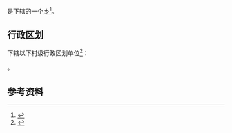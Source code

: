 {{中国乡级行政区|65/28/27/206/000}}

'''{{PAGENAMEBASE}}'''是{{PRC admin/fullname|65/28/27/206/000|3}}下辖的一个[[乡_(中华人民共和国)|乡]]<ref>{{PRC admin/ref sgc|{{PRC admin/parent|65/28/27/206/000}}}}</ref>。

== 行政区划 ==
{{PAGENAMEBASE}}下辖以下村级行政区划单位<ref>{{PRC admin/ref sgc|65/28/27/206/000}}</ref>：

{{PRC admin/children|65/28/27/206/000}}。

== 参考资料 ==
{{reflist}}

{{新疆行政区划小作品}}
{{PRC admin/navcat|65/28/27/206/000}}